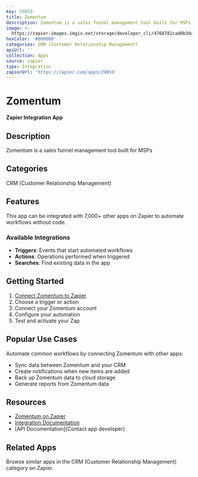 ```yaml
---
key: 29859
title: Zomentum
description: Zomentum is a sales funnel management tool built for MSPs
image: >-
  https://zapier-images.imgix.net/storage/developer_cli/4768781cad0b3dc784a330d2ee076fed.png?auto=format%2Ccompress&ixlib=python-3.0.0&q=50
hexColor: '#000000'
categories: CRM (Customer Relationship Management)
apiUrl: ''
collection: Apps
source: zapier
type: Integration
zapierUrl: 'https://zapier.com/apps/29859'
---
```

# Zomentum

**Zapier Integration App**

## Description

Zomentum is a sales funnel management tool built for MSPs

## Categories

CRM (Customer Relationship Management)

## Features

This app can be integrated with 7,000+ other apps on Zapier to automate workflows without code.

### Available Integrations

- **Triggers**: Events that start automated workflows
- **Actions**: Operations performed when triggered
- **Searches**: Find existing data in the app

## Getting Started

1. [Connect Zomentum to Zapier](https://zapier.com/apps/29859)
2. Choose a trigger or action
3. Connect your Zomentum account
4. Configure your automation
5. Test and activate your Zap

## Popular Use Cases

Automate common workflows by connecting Zomentum with other apps:

- Sync data between Zomentum and your CRM
- Create notifications when new items are added
- Back up Zomentum data to cloud storage
- Generate reports from Zomentum data

## Resources

- [Zomentum on Zapier](https://zapier.com/apps/29859)
- [Integration Documentation](https://zapier.com/apps/29859/integrations)
- [API Documentation](Contact app developer)

## Related Apps

Browse similar apps in the CRM (Customer Relationship Management) category on Zapier.
